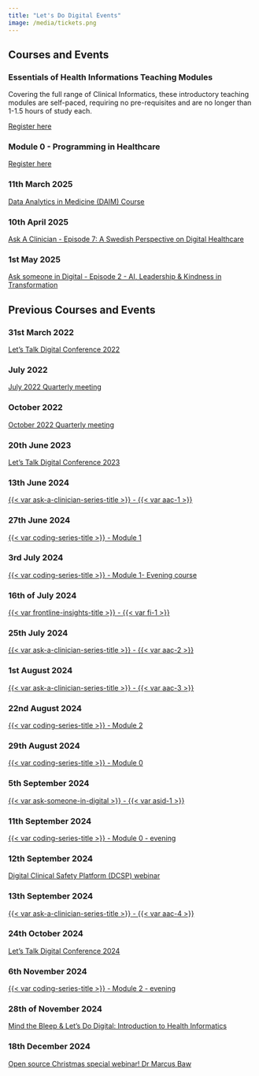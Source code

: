 ```yaml
---
title: "Let's Do Digital Events"
image: /media/tickets.png
---
```


::: {.panel-tabset}

## Courses and Events

### Essentials of Health Informations Teaching Modules

Covering the full range of Clinical Informatics, these introductory teaching modules are self-paced, requiring no pre-requisites and are no longer than 1-1.5 hours of study each.

[Register here](https://letsdodigital.thinkific.com/collections)

### Module 0 - Programming in Healthcare

[Register here](https://letsdodigital.thinkific.com/courses/module-0-programming-in-healthcare)

### 11th March 2025

[Data Analytics in Medicine (DAIM) Course](daim/1.qmd)

### 10th April 2025

[Ask A Clinician - Episode 7: A Swedish Perspective on Digital Healthcare](ask-a-clinician/7.qmd)

### 1st May 2025

[Ask someone in Digital - Episode 2 - AI, Leadership & Kindness in Transformation](ask-someone-in-digital/2.qmd)

## Previous Courses and Events

### 31st March 2022

[Let's Talk Digital Conference 2022](/conferences/2022/index.qmd)

### July 2022

[July 2022 Quarterly meeting](https://www.youtube.com/watch?v=x6-jPJxEqp8&list=PLv5yR6DkBB8rWE4m482wj5rqMK2k9NtyH)

### October 2022

[October 2022 Quarterly meeting](https://www.youtube.com/watch?v=Ke-UhqCRRlU&list=PLv5yR6DkBB8rWE4m482wj5rqMK2k9NtyH)

### 20th June 2023

[Let's Talk Digital Conference 2023](/conferences/2023/index.qmd)

### 13th June 2024

[{{< var ask-a-clinician-series-title >}} - {{< var aac-1 >}}](ask-a-clinician/1.qmd)

### 27th June 2024

[{{< var coding-series-title >}} - Module 1](programming-in-healthcare/module-1-27-06-2024.qmd)

### 3rd July 2024

[{{< var coding-series-title >}} - Module 1- Evening course](programming-in-healthcare/module-1-03-07-2024.qmd)

### 16th of July 2024

[{{< var frontline-insights-title >}} - {{< var fi-1 >}}](frontline-insights/1.qmd)

### 25th July 2024

[{{< var ask-a-clinician-series-title >}} - {{< var aac-2 >}}](ask-a-clinician/2.qmd)

### 1st August 2024

[{{< var ask-a-clinician-series-title >}} - {{< var aac-3 >}}](ask-a-clinician/3.qmd)

### 22nd August 2024

[{{< var coding-series-title >}} - Module 2](programming-in-healthcare/module-2-22-08-24.qmd)

### 29th August 2024

[{{< var coding-series-title >}} - Module 0](programming-in-healthcare/module-0-29-08-24.qmd)

### 5th September 2024

[{{< var ask-someone-in-digital >}} - {{< var asid-1 >}}](ask-someone-in-digital/1.qmd)

### 11th September 2024

[{{< var coding-series-title >}} - Module 0 - evening](programming-in-healthcare/module-0-11-09-24.qmd)

### 12th September 2024

[Digital Clinical Safety Platform (DCSP) webinar](dcsa/1.qmd)

### 13th September 2024

[{{< var ask-a-clinician-series-title >}} - {{< var aac-4 >}}](ask-a-clinician/4.qmd)

### 24th October 2024

[Let's Talk Digital Conference 2024](/conferences/2024/index.qmd)

### 6th November 2024

[{{< var coding-series-title >}} - Module 2 - evening](programming-in-healthcare/module-2-06-10-24.qmd)

### 28th of November 2024

[Mind the Bleep & Let's Do Digital: Introduction to Health Informatics](https://youtu.be/4-zSptSep2k)

### 18th December 2024

[Open source Christmas special webinar! Dr Marcus Baw](https://youtube.com/live/UwVBfJrRSss)

:::
